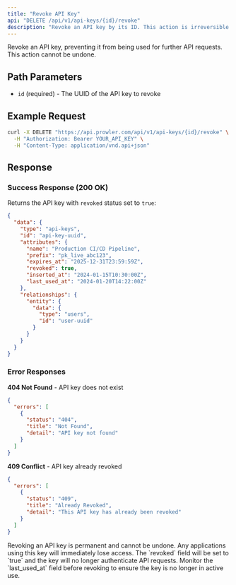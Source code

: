 ```yaml
---
title: "Revoke API Key"
api: "DELETE /api/v1/api-keys/{id}/revoke"
description: "Revoke an API key by its ID. This action is irreversible."
---
```


Revoke an API key, preventing it from being used for further API requests. This action cannot be undone.

## Path Parameters

- `id` (required) - The UUID of the API key to revoke

## Example Request

```bash
curl -X DELETE "https://api.prowler.com/api/v1/api-keys/{id}/revoke" \
  -H "Authorization: Bearer YOUR_API_KEY" \
  -H "Content-Type: application/vnd.api+json"
```

## Response

### Success Response (200 OK)

Returns the API key with `revoked` status set to `true`:

```json
{
  "data": {
    "type": "api-keys",
    "id": "api-key-uuid",
    "attributes": {
      "name": "Production CI/CD Pipeline",
      "prefix": "pk_live_abc123",
      "expires_at": "2025-12-31T23:59:59Z",
      "revoked": true,
      "inserted_at": "2024-01-15T10:30:00Z",
      "last_used_at": "2024-01-20T14:22:00Z"
    },
    "relationships": {
      "entity": {
        "data": {
          "type": "users",
          "id": "user-uuid"
        }
      }
    }
  }
}
```

### Error Responses

**404 Not Found** - API key does not exist
```json
{
  "errors": [
    {
      "status": "404",
      "title": "Not Found",
      "detail": "API key not found"
    }
  ]
}
```

**409 Conflict** - API key already revoked
```json
{
  "errors": [
    {
      "status": "409",
      "title": "Already Revoked",
      "detail": "This API key has already been revoked"
    }
  ]
}
```

<Warning>
Revoking an API key is permanent and cannot be undone. Any applications using this key will immediately lose access. The `revoked` field will be set to `true` and the key will no longer authenticate API requests.
</Warning>

<Tip>
Monitor the `last_used_at` field before revoking to ensure the key is no longer in active use.
</Tip>
